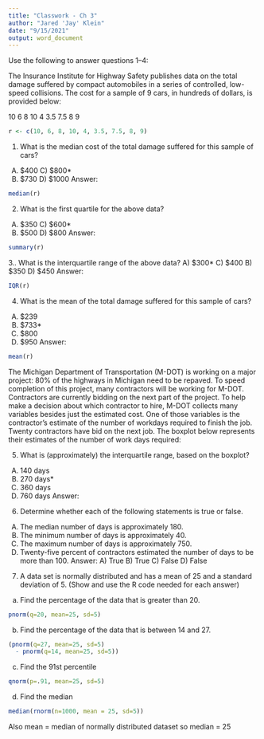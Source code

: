 ```yaml
---
title: "Classwork - Ch 3"
author: "Jared 'Jay' Klein"
date: "9/15/2021"
output: word_document
---
```


Use the following to answer questions 1–4:

The Insurance Institute for Highway Safety publishes data on the total damage suffered by compact automobiles in a series of controlled, low-speed collisions. The cost for a sample of 9 cars, in hundreds of dollars, is provided below:

10	6	8	10	4	3.5	7.5	8	9

```r
r <- c(10, 6, 8, 10, 4, 3.5, 7.5, 8, 9)
```


1.	What is the median cost of the total damage suffered for this sample of cars?
A)	$400	C)	$800*
B)	$730	D)	$1000
Answer:	
```r
median(r)
```

2.	What is the first quartile for the above data?
A)	$350	C)	$600*
B)	$500	D)	$800
Answer:	
```r
summary(r)
```

3..	What is the interquartile range of the above data?
A)	$300*	C)	$400
B)	$350	D)	$450
Answer:	
```r
IQR(r)
```
	
4.	What is the mean of the total damage suffered for this sample of cars?
A)	$239
B)	$733*
C)	$800
D)	$950
Answer:	
```r
mean(r)
```


The Michigan Department of Transportation (M-DOT) is working on a major project: 80% of the highways in Michigan need to be repaved. To speed completion of this project, many contractors will be working for M-DOT. Contractors are currently bidding on the next part of the project. To help make a decision about which contractor to hire, M-DOT collects many variables besides just the estimated cost. One of those variables is the contractor’s estimate of the number of workdays required to finish the job. Twenty contractors have bid on the next job. The boxplot below represents their estimates of the number of work days required:

 
5.	What is (approximately) the interquartile range, based on the boxplot?
A)	140 days
B)	270 days*
C)	360 days
D)	760 days
Answer:	

6.	Determine whether each of the following statements is true or false.
A)	The median number of days is approximately 180.
B)	The minimum number of days is approximately 40.
C)	The maximum number of days is approximately 750.
D)	Twenty-five percent of contractors estimated the number of days to be more than 100.
Answer:	A)  True              B) True          C) False       D) False 
	


7)  A data set is normally distributed and has a mean of 25 and a standard deviation of 5.  (Show and use the R code needed for each answer)
 a)  Find the percentage of the data that is greater than 20.
```r
pnorm(q=20, mean=25, sd=5)
```
 
 b)  Find the percentage of the data that is between 14 and 27.
```r
(pnorm(q=27, mean=25, sd=5) 
  - pnorm(q=14, mean=25, sd=5))
```
 
 c)  Find the 91st percentile
```r
qnorm(p=.91, mean=25, sd=5)
```
 
 d)  Find the median
```r
median(rnorm(n=1000, mean = 25, sd=5))
```
 Also mean = median of normally distributed dataset so median = 25
